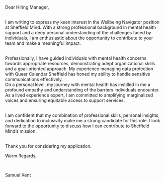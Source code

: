 Dear Hiring Manager,

<br />I am writing to express my keen interest in the Wellbeing Navigator
position at Sheffield Mind. With a strong professional background in mental
health support and a deep personal understanding of the challenges faced by
individuals, I am enthusiastic about the opportunity to contribute to your team
and make a meaningful impact.

<br />
Professionally, I have guided individuals with mental health concerns towards appropriate
resources, demonstrating adept organizational skills and a goal-oriented approach.
My experience managing data protection with Queer Calendar Sheffield has honed my
ability to handle sensitive communications effectively.

<br />
On a personal level, my journey with mental health has instilled in me a profound
empathy and understanding of the barriers individuals encounter. As a lived experience
expert, I am committed to amplifying marginalized voices and ensuring equitable access
to support services.

<br />I am confident that my combination of professional skills, personal
insights, and dedication to inclusivity make me a strong candidate for this
role. I look forward to the opportunity to discuss how I can contribute to
Sheffield Mind’s mission.

<br />
Thank you for considering my application.

<br />

Warm Regards,

<br />

Samuel Kent
